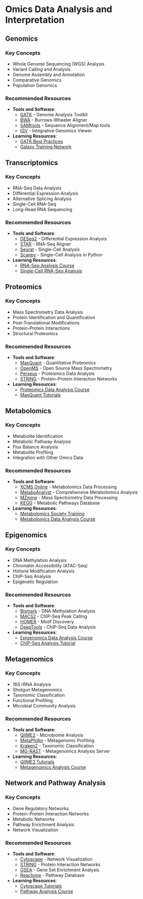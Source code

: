 # Omics Data Analysis and Interpretation

## Genomics

### Key Concepts
- Whole Genome Sequencing (WGS) Analysis
- Variant Calling and Analysis
- Genome Assembly and Annotation
- Comparative Genomics
- Population Genomics

### Recommended Resources
- **Tools and Software**:
  - [GATK](https://gatk.broadinstitute.org/) - Genome Analysis Toolkit
  - [BWA](http://bio-bwa.sourceforge.net/) - Burrows-Wheeler Aligner
  - [SAMtools](http://www.htslib.org/) - Sequence Alignment/Map tools
  - [IGV](https://software.broadinstitute.org/software/igv/) - Integrative Genomics Viewer

- **Learning Resources**:
  - [GATK Best Practices](https://gatk.broadinstitute.org/hc/en-us/articles/360035890711-Best-Practices-Tutorials)
  - [Galaxy Training Network](https://training.galaxyproject.org/training-material/topics/genomics/)

## Transcriptomics

### Key Concepts
- RNA-Seq Data Analysis
- Differential Expression Analysis
- Alternative Splicing Analysis
- Single-Cell RNA-Seq
- Long-Read RNA Sequencing

### Recommended Resources
- **Tools and Software**:
  - [DESeq2](https://bioconductor.org/packages/release/bioc/html/DESeq2.html) - Differential Expression Analysis
  - [STAR](https://github.com/alexdobin/STAR) - RNA-Seq Aligner
  - [Seurat](https://satijalab.org/seurat/) - Single-Cell Analysis
  - [Scanpy](https://scanpy.readthedocs.io/) - Single-Cell Analysis in Python

- **Learning Resources**:
  - [RNA-Seq Analysis Course](https://www.ebi.ac.uk/training/online/courses/functional-genomics-ii-common-technologies-and-data-analysis-methods/rna-sequencing/)
  - [Single-Cell RNA-Seq Analysis](https://www.ebi.ac.uk/training/online/courses/single-cell-rna-seq-analysis/)

## Proteomics

### Key Concepts
- Mass Spectrometry Data Analysis
- Protein Identification and Quantification
- Post-Translational Modifications
- Protein-Protein Interactions
- Structural Proteomics

### Recommended Resources
- **Tools and Software**:
  - [MaxQuant](https://www.maxquant.org/) - Quantitative Proteomics
  - [OpenMS](https://www.openms.de/) - Open Source Mass Spectrometry
  - [Perseus](https://maxquant.net/perseus/) - Proteomics Data Analysis
  - [STRING](https://string-db.org/) - Protein-Protein Interaction Networks

- **Learning Resources**:
  - [Proteomics Data Analysis Course](https://www.ebi.ac.uk/training/online/courses/proteomics-data-analysis/)
  - [MaxQuant Tutorials](https://www.maxquant.org/tutorials)

## Metabolomics

### Key Concepts
- Metabolite Identification
- Metabolic Pathway Analysis
- Flux Balance Analysis
- Metabolite Profiling
- Integration with Other Omics Data

### Recommended Resources
- **Tools and Software**:
  - [XCMS Online](https://xcmsonline.scripps.edu/) - Metabolomics Data Processing
  - [MetaboAnalyst](https://www.metaboanalyst.ca/) - Comprehensive Metabolomics Analysis
  - [MZmine](http://mzmine.github.io/) - Mass Spectrometry Data Processing
  - [KEGG](https://www.genome.jp/kegg/) - Metabolic Pathways Database

- **Learning Resources**:
  - [Metabolomics Society Training](https://metabolomicssociety.org/resources/training)
  - [Metabolomics Data Analysis Course](https://www.ebi.ac.uk/training/online/courses/metabolomics-data-analysis/)

## Epigenomics

### Key Concepts
- DNA Methylation Analysis
- Chromatin Accessibility (ATAC-Seq)
- Histone Modification Analysis
- ChIP-Seq Analysis
- Epigenetic Regulation

### Recommended Resources
- **Tools and Software**:
  - [Bismark](https://www.bioinformatics.babraham.ac.uk/projects/bismark/) - DNA Methylation Analysis
  - [MACS2](https://github.com/macs3-project/MACS) - ChIP-Seq Peak Calling
  - [HOMER](http://homer.ucsd.edu/homer/) - Motif Discovery
  - [DeepTools](https://deeptools.readthedocs.io/) - ChIP-Seq Data Analysis

- **Learning Resources**:
  - [Epigenomics Data Analysis Course](https://www.ebi.ac.uk/training/online/courses/epigenomics-data-analysis/)
  - [ChIP-Seq Analysis Tutorial](https://hbctraining.github.io/Intro-to-ChIPseq/)

## Metagenomics

### Key Concepts
- 16S rRNA Analysis
- Shotgun Metagenomics
- Taxonomic Classification
- Functional Profiling
- Microbial Community Analysis

### Recommended Resources
- **Tools and Software**:
  - [QIIME2](https://qiime2.org/) - Microbiome Analysis
  - [MetaPhlAn](https://huttenhower.sph.harvard.edu/metaphlan/) - Metagenomic Profiling
  - [Kraken2](https://ccb.jhu.edu/software/kraken2/) - Taxonomic Classification
  - [MG-RAST](https://www.mg-rast.org/) - Metagenomics Analysis Server

- **Learning Resources**:
  - [QIIME2 Tutorials](https://docs.qiime2.org/2023.7/tutorials/)
  - [Metagenomics Analysis Course](https://www.ebi.ac.uk/training/online/courses/metagenomics-data-analysis/)

## Network and Pathway Analysis

### Key Concepts
- Gene Regulatory Networks
- Protein-Protein Interaction Networks
- Metabolic Networks
- Pathway Enrichment Analysis
- Network Visualization

### Recommended Resources
- **Tools and Software**:
  - [Cytoscape](https://cytoscape.org/) - Network Visualization
  - [STRING](https://string-db.org/) - Protein Interaction Networks
  - [GSEA](https://www.gsea-msigdb.org/gsea/index.jsp) - Gene Set Enrichment Analysis
  - [Reactome](https://reactome.org/) - Pathway Database

- **Learning Resources**:
  - [Cytoscape Tutorials](https://cytoscape.org/documentation_users.html)
  - [Pathway Analysis Course](https://www.ebi.ac.uk/training/online/courses/pathway-analysis/) 